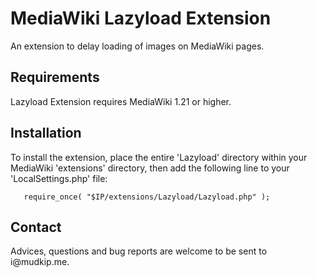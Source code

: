 = MediaWiki Lazyload Extension =

An extension to delay loading of images on MediaWiki pages.

== Requirements ==

Lazyload Extension requires MediaWiki 1.21 or higher.

== Installation ==

To install the extension, place the entire 'Lazyload' directory within your
MediaWiki 'extensions' directory, then add the following line to your
'LocalSettings.php' file:

    require_once( "$IP/extensions/Lazyload/Lazyload.php" );

== Contact ==

Advices, questions and bug reports are welcome to be sent to
i@mudkip.me.